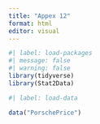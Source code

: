 ```yaml
---
title: "Appex 12"
format: html
editor: visual
---
```


```r
#| label: load-packages
#| message: false
#| warning: false
library(tidyverse)
library(Stat2Data)
```

```r
#| label: load-data

data("PorschePrice")
```

